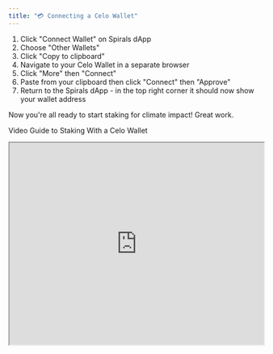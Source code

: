 ```yaml
---
title: "💳 Connecting a Celo Wallet"
---
```


1. Click "Connect Wallet" on Spirals dApp
2. Choose "Other Wallets"
3. Click "Copy to clipboard"
4. Navigate to your Celo Wallet in a separate browser
5. Click "More" then "Connect"
6. Paste from your clipboard then click "Connect" then "Approve"
7. Return to the Spirals dApp - in the top right corner it should now show your
   wallet address

Now you're all ready to start staking for climate impact! Great work.

Video Guide to Staking With a Celo Wallet

<iframe
  height="400"
  width="100%"
  src="https://www.loom.com/embed/6f9b971224eb46928f1b5a765b2c9ff4"
></iframe>
